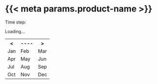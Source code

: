 # {{< meta params.product-name >}}

::: {#block-eatlas-ncanimate2-eatlas-ncanimate2-1 .block .block-eatlas-ncanimate2 .column-screen-inset}

::: {.content}

```{=html}
<div class="eatlas_ncanimate2_block" productid="products__ncanimate__ereefs__gbr4_v2__temp-wind-salt-current" blockname="{{< meta params.block-name >}}"><div class="tabs"><span class="label">Time step:</span><ul></ul></div><div class="message-container"><span class="text">Loading...</span></div><div class="image-container" style="text-align: center; display: none;"><img src=""></div><div class="video-container" style="text-align: center; display: none;"><video width="1300" height="600" controls=""><source class="video_mp4" src="" type="video/mp4"><div class="no-video-support-message"><span class="text">Your browser does not support the video tag.</span></div></video><div class="video-warning"><span class="warning-label">WARNING</span>: This video may contain flashing patterns which may not be suitable for people with photosensitive epilepsy.</div></div><div class="playerTools"><div class="navigationBlock"><div class="navigation" style="display: none;"><span class="label">Skip frames</span><button class="previousFrame">&lt;</button><button class="nextFrame">&gt;</button></div></div><div class="elevation" style="display: none;"><label for="depth_bid_1">Elevation: </label><select id="depth_bid_1"></select></div><div class="downloads" style="display: none;"><span class="label">Download</span><ul><li class="mp4"><a href="">mp4</a></li><li class="wmv"><a href="">wmv</a></li><li class="zip"><a href="">zip</a></li><li class="png"><a href="">png</a></li><li class="svg"><a href="">svg</a></li><li class="pdf"><a href="">pdf</a></li></ul></div></div><div class="controls"><canvas class="regionCanvas" mapurl="https://maps.eatlas.org.au/maps/ea/wms?SERVICE=WMS&amp;VERSION=1.1.1&amp;REQUEST=GetMap&amp;FORMAT=image%2Fpng&amp;TRANSPARENT=true&amp;LAYERS=ea%3AGBR_GBRMPA_GBR-features,ea%3AGBR_e-Atlas-GBRMPA_GBRMP-bounds_Ocean-bounds,ea%3AGBR_NERP-TE-13-1_eAtlas_NRM-Regions-GBRMP-2012&amp;STYLES=GBR-features_Outlook,Polygon_Outline-Red,GBR_NRM-Regions-GBRMP_Mainland-border&amp;SRS=EPSG%3A4326&amp;WIDTH=${WIDTH}&amp;HEIGHT=${HEIGHT}&amp;BBOX=${WEST},${SOUTH},${EAST},${NORTH}" mapwidth="" mapheight=""></canvas><div class="regionList"></div><div class="calendar"><table class="date-selector"><tbody><tr class="year-selector"><th class="year_previous text-selection-disabled"><a>&lt;</a></th><th class="year"><a>----</a></th><th class="year_next text-selection-disabled"><a>&gt;</a></th></tr><tr><td class="month_1"><a>Jan</a></td><td class="month_2"><a>Feb</a></td><td class="month_3"><a>Mar</a></td></tr><tr><td class="month_4"><a>Apr</a></td><td class="month_5"><a>May</a></td><td class="month_6"><a>Jun</a></td></tr><tr><td class="month_7"><a>Jul</a></td><td class="month_8"><a>Aug</a></td><td class="month_9"><a>Sep</a></td></tr><tr><td class="month_10"><a>Oct</a></td><td class="month_11"><a>Nov</a></td><td class="month_12"><a>Dec</a></td></tr></tbody></table></div></div></div>
```

:::

:::

